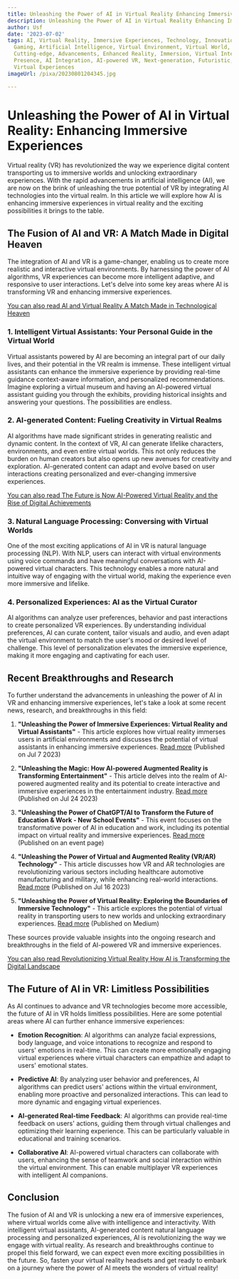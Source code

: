 ```yaml
---
title: Unleashing the Power of AI in Virtual Reality Enhancing Immersive Experiences
description: Unleashing the Power of AI in Virtual Reality Enhancing Immersive Experiences
author: Usf
date: '2023-07-02'
tags: AI, Virtual Reality, Immersive Experiences, Technology, Innovation, Future,
  Gaming, Artificial Intelligence, Virtual Environment, Virtual World, Virtual Simulation,
  Cutting-edge, Advancements, Enhanced Reality, Immersion, Virtual Interaction, Virtual
  Presence, AI Integration, AI-powered VR, Next-generation, Futuristic, AI-driven,
  Virtual Experiences
imageUrl: /pixa/20230801204345.jpg

---
```

# Unleashing the Power of AI  in Virtual Reality: Enhancing  Immersive Experiences

Virtual reality (VR) has revolutionized the way we  experience digital content transporting  us to immersive worlds and unlocking extraordinary experiences. With the  rapid advancements in artificial intelligence (AI), we are now on the brink of unleashing the true  potential of  VR by integrating AI technologies into the virtual realm. In  this article we will explore how AI is enhancing immersive  experiences in virtual reality and the exciting possibilities it brings to the table.

## The Fusion of AI and VR: A Match  Made in Digital Heaven

The integration of AI and VR is a game-changer,  enabling us to create more realistic and interactive virtual environments. By harnessing the power  of AI algorithms, VR experiences can become more intelligent adaptive, and responsive to user interactions.  Let's delve into some  key areas where AI is transforming VR and enhancing immersive  experiences.

[You can also read AI and Virtual Reality A Match Made in Technological Heaven](AI%20and%20Virtual%20Reality%20A%20Match%20Made%20in%20Technological%20Heaven)


### 1. Intelligent Virtual Assistants: Your Personal Guide in the Virtual World

Virtual assistants powered  by AI are becoming an integral part  of our daily lives, and  their potential in the VR realm  is immense. These intelligent virtual assistants can enhance the immersive  experience by  providing real-time guidance context-aware information, and personalized recommendations.  Imagine exploring a virtual museum and having  an AI-powered virtual assistant guiding you through the exhibits, providing historical insights and answering your questions. The possibilities  are  endless.

###  2. AI-generated Content: Fueling Creativity in Virtual  Realms

AI algorithms have made significant strides in generating realistic and dynamic content. In the context of VR, AI can generate lifelike characters, environments, and even entire virtual worlds. This not only reduces  the burden on human creators but also opens up new avenues  for creativity and exploration. AI-generated content can adapt and evolve  based on user interactions creating personalized and ever-changing immersive experiences.

[You can also read The Future is  Now AI-Powered Virtual Reality and the  Rise of Digital Achievements](The%20Future%20is%20Now%20AI-Powered%20Virtual%20Reality%20and%20the%20Rise%20of%20Digital%20Achievements)


### 3. Natural Language Processing: Conversing with Virtual Worlds

One of the  most exciting applications of AI  in VR is natural language processing (NLP). With NLP, users can  interact with virtual environments using  voice commands and have meaningful conversations with AI-powered  virtual characters. This technology enables a more natural and  intuitive  way  of  engaging with the virtual world, making the experience  even more immersive and lifelike.

###  4. Personalized Experiences: AI as the Virtual Curator

AI algorithms can analyze user preferences, behavior and past interactions to create personalized VR experiences. By understanding individual preferences,  AI can curate content, tailor visuals and audio, and even  adapt the virtual environment to match the user's mood or  desired level of challenge.  This level of personalization elevates the immersive experience,  making it more engaging and captivating for each user.

## Recent Breakthroughs and Research

To further understand the advancements in unleashing the power of AI in VR and enhancing immersive  experiences,  let's take a look at some  recent news, research, and breakthroughs in this field:

1. **"Unleashing the Power of Immersive Experiences: Virtual Reality and Virtual Assistants"** - This  article explores how virtual reality immerses users in artificial environments and discusses  the potential of virtual assistants in enhancing immersive experiences. [Read more](https://techbullion.com/unleashing-the-power-of-immersive-experiences-virtual-reality-and-virtual-assistants/) (Published on Jul  7 2023)

2. **"Unleashing  the Magic: How  AI-powered Augmented Reality is Transforming Entertainment"** -  This article delves into the realm of AI-powered augmented reality and  its potential to create interactive and immersive  experiences in  the entertainment industry. [Read more](https://bootcamp.uxdesign.cc/unleashing-the-magic-how-ai-powered-augmented-reality-is-transforming-entertainment-e17be53b1de) (Published on Jul 24 2023)

3. **"Unleashing the Power of ChatGPT/AI to Transform the Future of Education & Work - New School  Events"** - This event focuses on  the  transformative power of AI in education and  work, including its potential impact on virtual reality and immersive experiences. [Read more](https://event.newschool.edu/unleashingthepowerofai) (Published on an event page)

4. **"Unleashing the Power of Virtual and  Augmented Reality (VR/AR)  Technology"** - This article  discusses how VR and AR technologies are revolutionizing  various sectors including healthcare automotive manufacturing and  military, while enhancing real-world interactions. [Read more](https://idstch.com/industry/unleashing-the-power-of-virtual-and-augmented-reality-vr-ar-technology-revolutionizing-healthcare-automotive-manufacturing-and-military-sectors-while-enhancing-real-world-interactions/) (Published on Jul 16 2023)

5. **"Unleashing the Power of Virtual Reality: Exploring the Boundaries of Immersive  Technology"** - This article explores the potential of virtual reality in transporting users to new worlds and unlocking extraordinary experiences. [Read more](https://medium.com/@sleakbeak/unleashing-the-power-of-virtual-reality-exploring-the-boundaries-of-immersive-technology-e0d425968453) (Published on  Medium)

These  sources provide valuable  insights into the ongoing research and breakthroughs in the  field of AI-powered VR and immersive experiences.

[You can also read Revolutionizing Virtual Reality How AI is Transforming the Digital Landscape](Revolutionizing%20Virtual%20Reality%20How%20AI%20is%20Transforming%20the%20Digital%20Landscape)


## The Future  of AI in VR: Limitless Possibilities

As AI continues to advance and VR technologies become more accessible, the future of AI in VR holds limitless  possibilities. Here are some potential areas where AI can further enhance immersive experiences:

- **Emotion Recognition**: AI algorithms can analyze facial expressions, body language, and voice intonations to recognize and respond to users' emotions in real-time. This  can create more emotionally engaging virtual experiences where virtual characters can empathize and adapt to users'  emotional  states.

- **Predictive AI**: By analyzing user behavior and preferences, AI algorithms can predict  users' actions within the virtual environment, enabling more proactive and personalized interactions.  This can lead to more dynamic and  engaging  virtual experiences.

- **AI-generated Real-time Feedback**: AI algorithms can provide real-time feedback on  users' actions, guiding them through  virtual challenges and optimizing their learning experience. This can be particularly valuable in educational and training scenarios.

- **Collaborative AI**: AI-powered virtual characters  can collaborate with users, enhancing the sense of teamwork and social interaction within the virtual environment. This can enable multiplayer  VR experiences with  intelligent AI companions.

## Conclusion

The fusion of AI and VR is unlocking a new era of immersive  experiences, where  virtual  worlds come alive  with intelligence and interactivity. With intelligent virtual  assistants, AI-generated content  natural language processing and personalized experiences, AI is revolutionizing the way we engage with  virtual reality. As research and breakthroughs  continue to propel this field forward, we can expect even more exciting possibilities  in the future.  So, fasten your virtual reality headsets and get ready  to embark on a journey where the power of AI meets the wonders of virtual reality!
